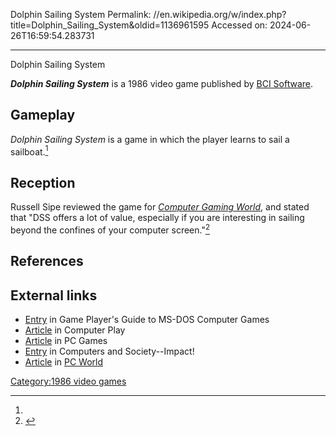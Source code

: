 Dolphin Sailing System
Permalink: //en.wikipedia.org/w/index.php?title=Dolphin_Sailing_System&oldid=1136961595
Accessed on: 2024-06-26T16:59:54.283731



------
Dolphin Sailing System
{{Infobox video game
| title = Dolphin Sailing System
| collapsible = yes  
| developer = 
| publisher = BCI Software
| series = 
| engine = 
| platforms = PC
| released = 1986
| genre = Simulation
| modes = 
| director = 
| producer = 
| designer = 
| programmer = 
}}

'''''Dolphin Sailing System''''' is a 1986 video game published by [[BCI Software]].

==Gameplay==
''Dolphin Sailing System'' is a game in which the player learns to sail a sailboat.<ref name="CGW36"/>

==Reception==
Russell Sipe reviewed the game for ''[[Computer Gaming World]]'', and stated that "DSS offers a lot of value, especially if you are interesting in sailing beyond the confines of your computer screen."<ref name="CGW36">{{cite magazine |last=Wilson |first=Johnny |title=Gone with the Wind |magazine=Computer Gaming World |date=April 1987 |volume=1 |issue=36 |pages=31, 45}}</ref>

==References==
{{reflist}}

==External links==
*[https://archive.org/details/GPGMSDOSCGVol1No2/page/n43/mode/2up Entry] in Game Player's Guide to MS-DOS Computer Games
*[https://archive.org/details/Computer_Play_1989-03_Computer_Play_Magazine_US/page/n19/mode/2up Article] in Computer Play
*[https://archive.org/details/PCGames_1988_Fall_U/page/n49/mode/2up Article] in PC Games
*[https://archive.org/details/computerssociety0000arno/page/302/mode/2up Entry] in Computers and Society--Impact!
*[https://archive.org/details/pcworld712unse/page/188/mode/2up Article] in [[PC World]]

[[Category:1986 video games]]